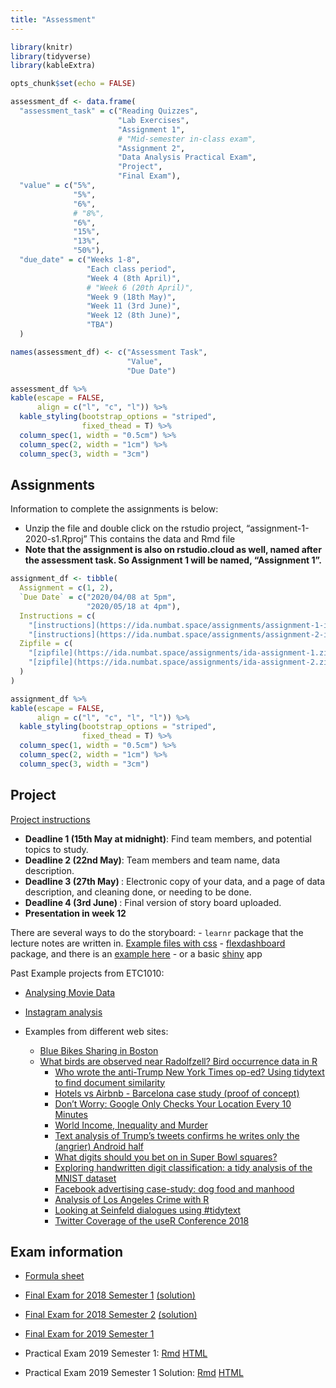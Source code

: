```yaml
---
title: "Assessment"
---
```


```r
library(knitr)
library(tidyverse)
library(kableExtra)

opts_chunk$set(echo = FALSE)

```


```r

assessment_df <- data.frame(
  "assessment_task" = c("Reading Quizzes",
                        "Lab Exercises",
                        "Assignment 1",
                        # "Mid-semester in-class exam",
                        "Assignment 2",
                        "Data Analysis Practical Exam",
                        "Project",
                        "Final Exam"),
  "value" = c("5%",
              "5%",
              "6%",
              # "8%",
              "6%",
              "15%",
              "13%",
              "50%"),
  "due_date" = c("Weeks 1-8",
                 "Each class period",
                 "Week 4 (8th April)",
                 # "Week 6 (20th April)",
                 "Week 9 (18th May)",
                 "Week 11 (3rd June)",
                 "Week 12 (8th June)",
                 "TBA")
  )

names(assessment_df) <- c("Assessment Task",
                          "Value",
                          "Due Date")

assessment_df %>% 
kable(escape = FALSE, 
      align = c("l", "c", "l")) %>% 
  kable_styling(bootstrap_options = "striped",
                fixed_thead = T) %>% 
  column_spec(1, width = "0.5cm") %>% 
  column_spec(2, width = "1cm") %>% 
  column_spec(3, width = "3cm") 
```

## Assignments

Information to complete the assignments is below:

- Unzip the file and double click on the rstudio project, "assignment-1-2020-s1.Rproj" This contains the data and Rmd file
- **Note that the assignment is also on rstudio.cloud as well, named after the assessment task. So Assignment 1 will be named, "Assignment 1".**


```r
assignment_df <- tibble(
  Assignment = c(1, 2),
  `Due Date` = c("2020/04/08 at 5pm",
                 "2020/05/18 at 4pm"),
  Instructions = c(
    "[instructions](https://ida.numbat.space/assignments/assignment-1-instructions)",
    "[instructions](https://ida.numbat.space/assignments/assignment-2-instructions)"),
  Zipfile = c(
    "[zipfile](https://ida.numbat.space/assignments/ida-assignment-1.zip)",
    "[zipfile](https://ida.numbat.space/assignments/ida-assignment-2.zip)"
  )
)

assignment_df %>% 
kable(escape = FALSE, 
      align = c("l", "c", "l", "l")) %>% 
  kable_styling(bootstrap_options = "striped",
                fixed_thead = T) %>% 
  column_spec(1, width = "0.5cm") %>% 
  column_spec(2, width = "1cm") %>% 
  column_spec(3, width = "3cm") 
```

## Project

[Project instructions](project/project-instructions.html) 

- **Deadline 1 (15th May at midnight)**:  Find team members, and potential topics to study.
- **Deadline 2 (22nd May)**:  Team members and team name, data description.
- **Deadline 3 (27th May) **:  Electronic copy of your data, and a page of data description, and cleaning done, or needing to be done.
- **Deadline 4 (3rd June) **:  Final version of story board uploaded. 
- **Presentation in week 12**

There are several ways to do the storyboard:
  - `learnr` package that the lecture notes are written in. [Example files with css](project/lecture10b.zip)
  - [flexdashboard](https://rmarkdown.rstudio.com/flexdashboard/) package, and there is an [example here](project/pisa_au_app.zip)
	- or a basic [shiny](https://shiny.rstudio.com/gallery/) app
  
Past Example projects from ETC1010:

- [Analysing Movie Data](https://ebsmonash.shinyapps.io/Thor/)
- [Instagram analysis](https://ebsmonash.shinyapps.io/Instagram/)

- Examples from different web sites:
  - [Blue Bikes Sharing in Boston](https://www.r-bloggers.com/blue-bikes-sharing-in-boston/)
  - [What birds are observed near Radolfzell? Bird occurrence data in R](https://ropensci.org/blog/2018/08/21/birds-radolfzell/)
	- [Who wrote the anti-Trump New York Times op-ed? Using tidytext to find document similarity](https://www.r-bloggers.com/who-wrote-the-anti-trump-new-york-times-op-ed-using-tidytext-to-find-document-similarity/)
	- [Hotels vs Airbnb - Barcelona case study (proof of concept)](https://nycdatascience.com/blog/student-works/web-scraping/hotels-vs-airbnb-barcelona-case-study-proof-of-concept/)
	- [Don't Worry: Google Only Checks Your Location Every 10 Minutes](http://www.sastibe.de/2018/04/don-t-worry-google-location/)
	- [World Income, Inequality and Murder](http://staff.math.su.se/hoehle/blog/2018/07/09/gini.html)
	- [Text analysis of Trump's tweets confirms he writes only the (angrier) Android half](http://varianceexplained.org/r/trump-tweets/)
	- [What digits should you bet on in Super Bowl squares?](http://varianceexplained.org/r/super-bowl-squares/)
	- [Exploring handwritten digit classification: a tidy analysis of the MNIST dataset](http://varianceexplained.org/r/digit-eda/)
	- [Facebook advertising case-study: dog food and manhood](https://rickpackblog.wordpress.com/2018/08/20/facebook-advertising-case-study-dog-food-and-manhood/)
	- [Analysis of Los Angeles Crime with R](https://datascienceplus.com/analysis-of-los-angeles-crime-with-r/)
	- [Looking at Seinfeld dialogues using #tidytext](https://pradeepadhokshaja.wordpress.com/2018/08/06/looking-at-seinfeld-dialogues-using-tidytext/)
	- [Twitter Coverage of the useR Conference 2018](https://github.com/neilfws/Twitter/blob/master/user2018/code/R/user2018.md)

## Exam information

- [Formula sheet](exam/formula_sheet.pdf)

- [Final Exam for 2018 Semester 1](exam/exam2018.pdf) [(solution)](exam/exam2018_solution.pdf)
- [Final Exam for 2018 Semester 2](exam/exam2018_S2.pdf) [(solution)](exam/exam2018_S2_solution.pdf)
- [Final Exam for 2019 Semester 1](exam/exam2019-s1.pdf)

- Practical Exam 2019 Semester 1: [Rmd](exam/practical_exam_2019_S1.Rmd) [HTML](exam/practical_exam_2019_S1.html)
- Practical Exam 2019 Semester 1 Solution: [Rmd](exam/practical_exam_2019_S1_solution.Rmd) [HTML](exam/practical_exam_2019_S1_solution.html)